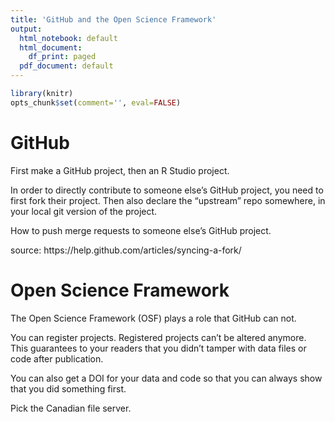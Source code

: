 ```yaml
---
title: 'GitHub and the Open Science Framework'
output:
  html_notebook: default
  html_document:
    df_print: paged
  pdf_document: default
---
```


```r
library(knitr)
opts_chunk$set(comment='', eval=FALSE)
```


# GitHub

First make a GitHub project, then an R Studio project.



In order to directly contribute to someone else's GitHub project, you need to first fork their project. Then also declare the "upstream" repo somewhere, in your local git version of the project. 

How to push merge requests to someone else's GitHub project.



source:
https://help.github.com/articles/syncing-a-fork/


# Open Science Framework

The Open Science Framework (OSF) plays a role that GitHub can not.

You can register projects. Registered projects can't be altered anymore. This guarantees to your readers that you didn't tamper with data files or code after publication.

You can also get a DOI for your data and code so that you can always show that you did something first.

Pick the Canadian file server.